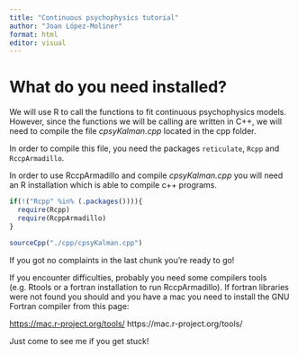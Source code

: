 ```yaml
---
title: "Continuous psychophysics tutorial"
author: "Joan López-Moliner"
format: html
editor: visual
---
```


# What do you need installed?

We will use R to call the functions to fit continuous psychophysics models. However, since the functions we will be calling are written in C++, we will need to compile the file *cpsyKalman.cpp* located in the cpp folder.

In order to compile this file, you need the packages `reticulate`, `Rcpp` and `RccpArmadillo`.

In order to use RccpArmadillo and compile *cpsyKalman.cpp* you will need an R installation which is able to compile c++ programs.

```r

if(!("Rcpp" %in% (.packages()))){
  require(Rcpp)
  require(RcppArmadillo)
}

sourceCpp("./cpp/cpsyKalman.cpp")


```

If you got no complaints in the last chunk you're ready to go!

If you encounter difficulties, probably you need some compilers tools (e.g. Rtools or a fortran installation to run RccpArmadillo). If fortran libraries were not found you should and you have a mac you need to install the GNU Fortran compiler from this page:

<https://mac.r-project.org/tools/>
https://mac.r-project.org/tools/

Just come to see me if you get stuck!
